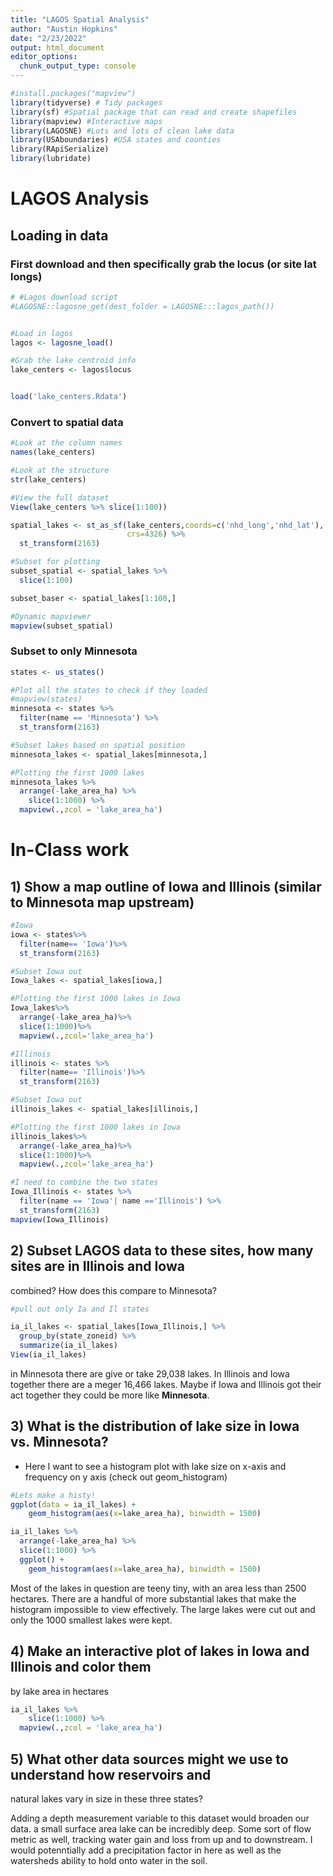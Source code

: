 ```yaml
---
title: "LAGOS Spatial Analysis"
author: "Austin Hopkins"
date: "2/23/2022"
output: html_document
editor_options: 
  chunk_output_type: console
---
```




```r
#install.packages("mapview")
library(tidyverse) # Tidy packages
library(sf) #Spatial package that can read and create shapefiles 
library(mapview) #Interactive maps
library(LAGOSNE) #Lots and lots of clean lake data
library(USAboundaries) #USA states and counties
library(RApiSerialize)
library(lubridate)
```


# LAGOS Analysis


## Loading in data


### First download and then specifically grab the locus (or site lat longs)

```r
# #Lagos download script
#LAGOSNE::lagosne_get(dest_folder = LAGOSNE:::lagos_path())


#Load in lagos
lagos <- lagosne_load()

#Grab the lake centroid info
lake_centers <- lagos$locus


load('lake_centers.Rdata')


```



### Convert to spatial data
```r
#Look at the column names
names(lake_centers)

#Look at the structure
str(lake_centers)

#View the full dataset
View(lake_centers %>% slice(1:100))

spatial_lakes <- st_as_sf(lake_centers,coords=c('nhd_long','nhd_lat'),
                          crs=4326) %>%
  st_transform(2163)

#Subset for plotting
subset_spatial <- spatial_lakes %>%
  slice(1:100) 

subset_baser <- spatial_lakes[1:100,]

#Dynamic mapviewer
mapview(subset_spatial)

```


### Subset to only Minnesota

```r
states <- us_states()

#Plot all the states to check if they loaded
#mapview(states)
minnesota <- states %>%
  filter(name == 'Minnesota') %>%
  st_transform(2163)

#Subset lakes based on spatial position
minnesota_lakes <- spatial_lakes[minnesota,]

#Plotting the first 1000 lakes
minnesota_lakes %>%
  arrange(-lake_area_ha) %>%
    slice(1:1000) %>%
  mapview(.,zcol = 'lake_area_ha')
```



# In-Class work


## 1) Show a map outline of Iowa and Illinois (similar to Minnesota map upstream)

```r
#Iowa
iowa <- states%>%
  filter(name== 'Iowa')%>%
  st_transform(2163)

#Subset Iowa out
Iowa_lakes <- spatial_lakes[iowa,]

#Plotting the first 1000 lakes in Iowa
Iowa_lakes%>%
  arrange(-lake_area_ha)%>%
  slice(1:1000)%>%
  mapview(.,zcol='lake_area_ha')

#Illinois
illinois <- states %>%
  filter(name== 'Illinois')%>%
  st_transform(2163)

#Subset Iowa out
illinois_lakes <- spatial_lakes[illinois,]

#Plotting the first 1000 lakes in Iowa
illinois_lakes%>%
  arrange(-lake_area_ha)%>%
  slice(1:1000)%>%
  mapview(.,zcol='lake_area_ha')

#I need to combine the two states
Iowa_Illinois <- states %>%
  filter(name == 'Iowa'| name =='Illinois') %>%
  st_transform(2163)
mapview(Iowa_Illinois)

```



## 2) Subset LAGOS data to these sites, how many sites are in Illinois and Iowa
combined? How does this compare to Minnesota?

```r
#pull out only Ia and Il states

ia_il_lakes <- spatial_lakes[Iowa_Illinois,] %>% 
  group_by(state_zoneid) %>% 
  summarize(ia_il_lakes)
View(ia_il_lakes)
```
in Minnesota there are give or take 29,038 lakes. In Illinois and Iowa together there are a meger 16,466 lakes. Maybe if Iowa and Illinois got their act together they could be more like **Minnesota**.


## 3) What is the distribution of lake size in Iowa vs. Minnesota?

- Here I want to see a histogram plot with lake size on x-axis and frequency on 
y axis (check out geom_histogram)

```r
#Lets make a histy!
ggplot(data = ia_il_lakes) +
    geom_histogram(aes(x=lake_area_ha), binwidth = 1500)

ia_il_lakes %>%
  arrange(-lake_area_ha) %>%
  slice(1:1000) %>%
  ggplot() +
    geom_histogram(aes(x=lake_area_ha), binwidth = 1500)


```

Most of the lakes in question are teeny tiny, with an area less than 2500 hectares. There are a handful of more substantial lakes that make the histogram impossible to view effectively. The large lakes were cut out and only the 1000 smallest lakes were kept. 



## 4) Make an interactive plot of lakes in Iowa and Illinois and color them
by lake area in hectares

```r
ia_il_lakes %>%
    slice(1:1000) %>%
  mapview(.,zcol = 'lake_area_ha')
```


## 5) What other data sources might we use to understand how reservoirs and 
natural lakes vary in size in these three states? 

Adding a depth measurement variable to this dataset would broaden our data. a small surface area lake can be incredibly deep. Some sort of flow metric as well, tracking water gain and loss from up and to downstream. I would potenntially add a precipitation factor in here as well as the watersheds ability to hold onto water in the soil. 








